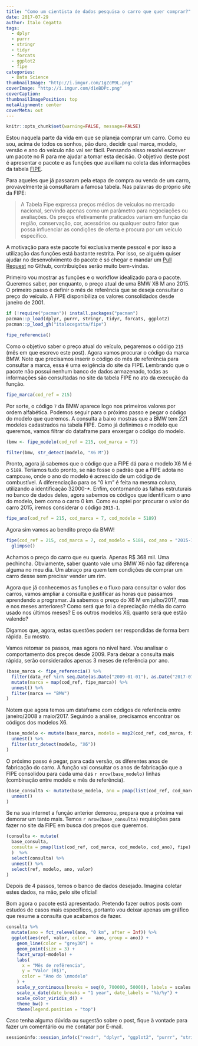 ```yaml
---
title: "Como um cientista de dados pesquisa o carro que quer comprar?"
date: 2017-07-29
author: Ítalo Cegatta
tags:
  - dplyr
  - purrr
  - stringr
  - tidyr
  - forcats
  - ggplot2
  - fipe
categories:
  - Data Science
thumbnailImage: "http://i.imgur.com/1gZcM9L.png"
coverImage: "http://i.imgur.com/d1eBDPc.png"
coverCaption:
thumbnailImagePosition: top
metaAlignment: center
coverMeta: out
---
```


```r
knitr::opts_chunk$set(warning=FALSE, message=FALSE)
```

Estou naquela parte da vida em que se planeja comprar um carro. Como eu sou, acima de todos os sonhos, pão duro, decidir qual marca, modelo, versão e ano do veículo não vai ser fácil. Pensando nisso resolvi escrever um pacote no R para me ajudar a tomar esta decisão. O objetivo deste post é apresentar o pacote e as funções que auxiliam na coleta das informações da tabela [FIPE](http://veiculos.fipe.org.br/).

Para aqueles que já passaram pela etapa de compra ou venda de um carro, provavelmente já consultaram a famosa tabela. Nas palavras do próprio site da FIPE:

  > A Tabela Fipe expressa preços médios de veículos no mercado nacional, servindo apenas como um parâmetro para negociações ou avaliações. Os preços efetivamente praticados variam em função da região, conservação, cor, acessórios ou qualquer outro fator que possa influenciar as condições de oferta e procura por um veículo específico.
  
A motivação para este pacote foi exclusivamente pessoal e por isso a utilização das funções está bastante restrita. Por isso, se alguém quiser ajudar no desenvolvimento do pacote é só chegar e mandar um [Pull Request](https://github.com/italocegatta/fipe) no Github, contribuições serão muito bem-vindas.

Primeiro vou mostrar as funções e o workflow idealizado para o pacote. Queremos saber, por enquanto, o preço atual de uma BMW X6 M ano 2015. O primeiro passo é definir o mês de referência que se deseja consultar o preço do veículo. A FIPE disponibiliza os valores consolidados desde janeiro de 2001. 

```r
if (!require("pacman")) install.packages("pacman")
pacman::p_load(dplyr, purrr, stringr, tidyr, forcats, ggplot2)
pacman::p_load_gh("italocegatta/fipe")
```

```r
fipe_referencia()
```

Como o objetivo saber o preço atual do veículo, pegaremos o código `215` (mês em que escrevo este post). Agora vamos procurar o código da marca BMW. Note que precisamos inserir o código do mês de referência para consultar a marca, essa é uma exigência do site da FIPE. Lembrando que o pacote não possui nenhum banco de dados armazenado, todas as informações são consultadas no site da tabela FIPE no ato da execução da função.

```r
fipe_marca(cod_ref = 215)
```

Por sorte, o código `7` da BMW aparece logo nos primeiros valores por ordem alfabética. Podemos seguir para o próximo passo e pegar o código do modelo que queremos. A consulta a baixo mostras que a BMW tem 221 modelos cadastrados na tabela FIPE. Como já definimos o modelo que queremos, vamos filtrar do dataframe para enxergar o código do modelo.

```r
(bmw <- fipe_modelo(cod_ref = 215, cod_marca = 7))
```

```r
filter(bmw, str_detect(modelo, "X6 M"))
```

Pronto, agora já sabemos que o código que a FIPE dá para o modelo X6 M é o `5189`. Teríamos tudo pronto, se não fosse o padrão que a FIPE adota no campo`ano`, onde o ano do modelo é acrescido de um código de combustível. A diferenciação para os "0 km" é feita na mesma coluna, utilizando a identificação 32000-*. Enfim, contornando as falhas estruturais no banco de dados deles, agora sabemos os códigos que identificam o ano do modelo, bem como o carro 0 km. Como eu optei por procurar o valor do carro 2015, iremos considerar o código `2015-1`.

```r
fipe_ano(cod_ref = 215, cod_marca = 7, cod_modelo = 5189)
```

Agora sim vamos ao bendito preço da BMW!

```r
fipe(cod_ref = 215, cod_marca = 7, cod_modelo = 5189, cod_ano = "2015-1") %>% 
  glimpse()
```

Achamos o preço do carro que eu queria. Apenas R$ 368 mil. Uma pechincha. Obviamente, saber quanto vale uma BMW X6 não faz diferença alguma no meu dia. Um abraço pra quem tem condições de comprar um carro desse sem precisar vender um rim.

Agora que já conhecemos as funções e o fluxo para consultar o valor dos carros, vamos ampliar a consulta e justificar as horas que passamos aprendendo a programar. Já sabemos o preço do X6 M em julho/2017, mas e nos meses anteriores? Como será que foi a depreciação média do carro usado nos últimos meses? E os outros modelos X6, quanto será que estão valendo?

Digamos que, agora, estas questões podem ser respondidas de forma bem rápida. Eu mostro.

Vamos retomar os passos, mas agora no nível hard. Vou analisar o comportamento dos preços desde 2009. Para deixar a consulta mais rápida, serão considerados apenas 3 meses de referência por ano.

```r
(base_marca <- fipe_referencia() %>%
  filter(data_ref %in% seq.Date(as.Date("2009-01-01"), as.Date("2017-07-01"), by = "4 months")) %>%
  mutate(marca = map(cod_ref, fipe_marca)) %>%
  unnest() %>% 
  filter(marca == "BMW")
)
```

Notem que agora temos um dataframe com códigos de referência entre janeiro/2008 a maio/2017. Seguindo a análise, precisamos encontrar os códigos dos modelos X6. 

```r
(base_modelo <- mutate(base_marca, modelo = map2(cod_ref, cod_marca, fipe_modelo)) %>%
  unnest() %>% 
  filter(str_detect(modelo, "X6"))
)
```

O próximo passo é pegar, para cada versão, os diferentes anos de fabricação do carro. A função vai consultar os anos de fabricação que a FIPE consolidou para cada uma das `r nrow(base_modelo)` linhas (combinação entre modelo e mês de referência).

```r
(base_consulta <- mutate(base_modelo, ano = pmap(list(cod_ref, cod_marca, cod_modelo), fipe_ano)) %>%
  unnest()
)
```

Se na sua internet a função anterior demorou, prepara que a próxima vai demorar um tanto mais. Temos `r nrow(base_consulta)` requisições para fazer no site da FIPE em busca dos preços que queremos.

```r
(consulta <- mutate(
  base_consulta, 
  consulta = pmap(list(cod_ref, cod_marca, cod_modelo, cod_ano), fipe)
  )  %>%
  select(consulta) %>% 
  unnest() %>% 
  select(ref, modelo, ano, valor)
)
```

Depois de 4 passos, temos o banco de dados desejado. Imagina coletar estes dados, na mão, pelo site oficial!

Bom agora o pacote está apresentado. Pretendo fazer outros posts com estudos de casos mais específicos, portanto vou deixar apenas um gráfico que resume a consulta que acabamos de fazer.

```r
consulta %>%
  mutate(ano = fct_relevel(ano, "0 km", after = Inf)) %>% 
  ggplot(aes(ref, valor, color =  ano, group = ano)) +
    geom_line(color = "grey30") +
    geom_point(size = 3) +
    facet_wrap(~modelo) +
    labs(
      x = "Mês de refêrencia",
      y = "Valor (R$)",
      color = "Ano do \nmodelo"
    ) +
    scale_y_continuous(breaks = seq(0, 700000, 50000), labels = scales::dollar_format(prefix = NULL, big.mark = ".")) +
    scale_x_date(date_breaks = "1 year", date_labels = "%b/%y") +
    scale_color_viridis_d() +
    theme_bw() +
    theme(legend.position = "top") 
```

Caso tenha alguma dúvida ou sugestão sobre o post, fique à vontade para fazer um comentário ou me contatar por E-mail.

```r
sessioninfo::session_info(c("readr", "dplyr", "ggplot2", "purrr", "stringr", "tidyr", "forcats", "fipe"))
```
